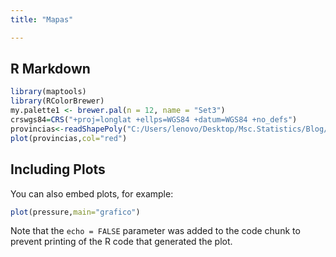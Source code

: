 ```yaml
---
title: "Mapas"

---
```


## R Markdown


```r
library(maptools)
library(RColorBrewer)
my.palette1 <- brewer.pal(n = 12, name = "Set3")
crswgs84=CRS("+proj=longlat +ellps=WGS84 +datum=WGS84 +no_defs")
provincias<-readShapePoly("C:/Users/lenovo/Desktop/Msc.Statistics/Blog/sanmath.github.io/SHP/nxprovincias.shp")
plot(provincias,col="red")
```

## Including Plots

You can also embed plots, for example:

```r
plot(pressure,main="grafico")
```

Note that the `echo = FALSE` parameter was added to the code chunk to prevent printing of the R code that generated the plot.
